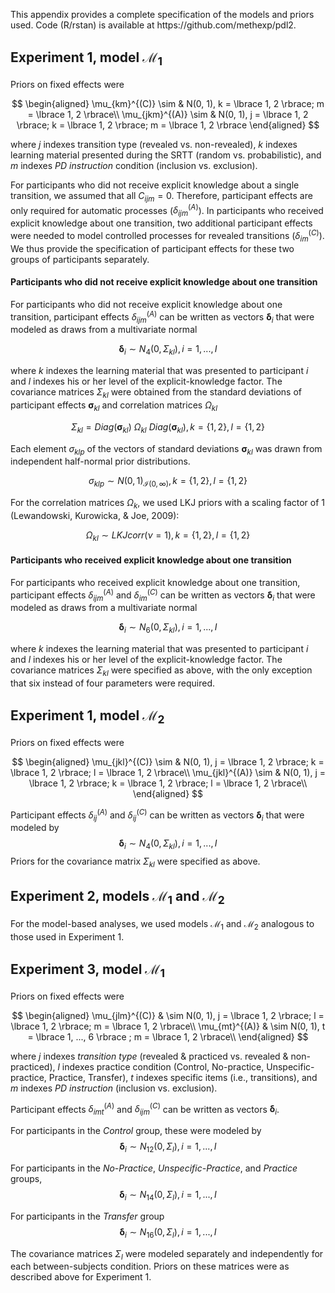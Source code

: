
This appendix provides a complete specification of the models and priors used.
Code (R/rstan) is available at https://github.com/methexp/pdl2.

## Experiment 1, model $\mathcal{M}_1$

Priors on fixed effects were

$$
\begin{aligned}
\mu_{km}^{(C)} \sim & N(0, 1), k = \lbrace 1, 2 \rbrace; m = \lbrace 1, 2 \rbrace\\
\mu_{jkm}^{(A)} \sim & N(0, 1), j = \lbrace 1, 2 \rbrace; k = \lbrace 1, 2 \rbrace; m = \lbrace 1, 2 \rbrace
\end{aligned}
$$

where $j$ indexes transition type (revealed vs. non-revealed), $k$ indexes learning material presented during the SRTT (random vs. probabilistic), and $m$ indexes *PD instruction* condition (inclusion vs. exclusion).

<!-- $$ -->
<!-- \boldsymbol{\delta}_i = -->
<!-- \begin{pmatrix} -->
<!--   \delta_{ik1}^{(C)}\\ -->
<!--   \delta_{ik2}^{(C)}\\ -->
<!--   \delta_{i1k1}^{(A)}\\ -->
<!--   \delta_{i1k2}^{(A)}\\ -->
<!--   \delta_{i2k1}^{(A)}\\ -->
<!--   \delta_{i2k2}^{(A)}\\ -->
<!-- \end{pmatrix} -->
<!-- $$ -->

For participants who did not receive explicit knowledge about a single transition, we assumed that all $C_{ijm} = 0$. 
Therefore, participant effects are only required for automatic processes ($\delta_{ijm}^{(A)}$). 
In participants who received explicit knowledge about one transition, two additional participant effects were needed to model controlled processes for revealed transitions ($\delta_{im}^{(C)}$). 
We thus provide the specification of participant effects for these two groups of participants separately.

#### Participants who did not receive explicit knowledge about one transition

For participants who did not receive explicit knowledge about one transition, participant effects $\delta_{ijm}^{(A)}$ can be written as vectors $\boldsymbol{\delta}_i$
that were modeled as draws from a multivariate normal

$$
\boldsymbol{\delta}_i \sim N_4 (0, \Sigma_{kl}), i = 1, ..., I
$$

where $k$ indexes the learning material that was presented to participant $i$ and $l$ indexes his or her level of the explicit-knowledge factor.
The covariance matrices $\Sigma_{kl}$ were obtained from the standard deviations of participant effects $\boldsymbol{\sigma}_{kl}$ and correlation matrices $\Omega_{kl}$

$$
\Sigma_{kl} = Diag(\boldsymbol{\sigma}_{kl})~\Omega_{kl}~Diag(\boldsymbol{\sigma}_{kl}), k = \lbrace 1, 2 \rbrace, l = \lbrace 1, 2 \rbrace
$$

Each element $\sigma_{klp}$ of the vectors of standard deviations $\boldsymbol{\sigma}_{kl}$ was drawn from
independent half-normal prior distributions.

$$
\sigma_{klp} \sim N (0, 1)_{\mathcal{I}(0, \infty)}, k = \lbrace 1, 2 \rbrace, l = \lbrace 1, 2 \rbrace
$$

For the correlation matrices $\Omega_{k}$, we used LKJ priors with a scaling factor of 1 (Lewandowski, Kurowicka, & Joe, 2009):

$$
\Omega_{kl} \sim \textit{LKJcorr}(\nu = 1), k = \lbrace 1, 2 \rbrace, l = \lbrace 1, 2 \rbrace
$$


#### Participants who received explicit knowledge about one transition

For participants who received explicit knowledge about one transition, participant effects $\delta_{ijm}^{(A)}$ and $\delta_{im}^{(C)}$ can be written as vectors $\boldsymbol{\delta}_i$ that were modeled as draws from a multivariate normal

$$
\boldsymbol{\delta}_i \sim N_6 (0, \Sigma_{kl}), i = 1, ..., I
$$

where $k$ indexes the learning material that was presented to participant $i$ and $l$ indexes his or her level of the explicit-knowledge factor.
The covariance matrices $\Sigma_{kl}$ were specified as above, with the only exception that six instead of four parameters were required.


## Experiment 1, model $\mathcal{M}_2$

Priors on fixed effects were

$$
\begin{aligned}
\mu_{jkl}^{(C)} \sim & N(0, 1), j = \lbrace 1, 2 \rbrace; k = \lbrace 1, 2 \rbrace; l = \lbrace 1, 2 \rbrace\\
\mu_{jkl}^{(A)} \sim & N(0, 1), j = \lbrace 1, 2 \rbrace; k = \lbrace 1, 2 \rbrace; l = \lbrace 1, 2 \rbrace\\
\end{aligned}
$$

Participant effects $\delta_{ij}^{(A)}$ and $\delta_{ij}^{(C)}$ can be written as vectors $\boldsymbol{\delta}_i$ that were modeled by
$$
\boldsymbol{\delta}_i \sim N_4 (0, \Sigma_{kl}), i = 1, ..., I
$$
Priors for the covariance matrix $\Sigma_{kl}$ were specified as above.

## Experiment 2, models $\mathcal{M}_1$ and $\mathcal{M}_2$

For the model-based analyses, we used models $\mathcal{M}_1$ and $\mathcal{M}_2$ analogous to those used in Experiment 1.

## Experiment 3, model $\mathcal{M}_1$

Priors on fixed effects were

$$
\begin{aligned}
\mu_{jlm}^{(C)} & \sim N(0, 1), j = \lbrace 1, 2 \rbrace; l = \lbrace 1, 2 \rbrace; m = \lbrace 1, 2 \rbrace\\
\mu_{mt}^{(A)} & \sim N(0, 1), t = \lbrace 1, ..., 6 \rbrace ; m = \lbrace 1, 2 \rbrace\\
\end{aligned}
$$

where $j$ indexes *transition type* (revealed & practiced vs. revealed & non-practiced), $l$ indexes practice condition (Control, No-practice, Unspecific-practice, Practice, Transfer), $t$ indexes specific items (i.e., transitions), and $m$ indexes *PD instruction* (inclusion vs. exclusion).

Participant effects $\delta_{imt}^{(A)}$ and $\delta_{ijm}^{(C)}$ can be written as vectors $\boldsymbol{\delta}_i$.

For participants in the *Control* group, these were modeled by
$$
\boldsymbol{\delta}_i \sim N_{12} (0, \Sigma_l), i = 1, ..., I
$$

For participants in the *No-Practice*, *Unspecific-Practice*, and *Practice* groups,
$$
\boldsymbol{\delta}_i \sim N_{14} (0, \Sigma_l), i = 1, ..., I
$$

For participants in the *Transfer* group
$$
\boldsymbol{\delta}_i \sim N_{16} (0, \Sigma_l), i = 1, ..., I
$$

The covariance matrices $\Sigma_l$ were modeled separately and independently for each between-subjects condition.
Priors on these matrices were as described above for Experiment 1.

<!--
## Model fitting

We used rstan (Carpenter et al., in press) to estimate model parameters and sampled a total of $15{,}000$ iterations in three MCMC chains for each model. 
The chains mixed well, $\hat{R}=$, $n_{\text{eff}}$, mcmc-sd). 
-->
